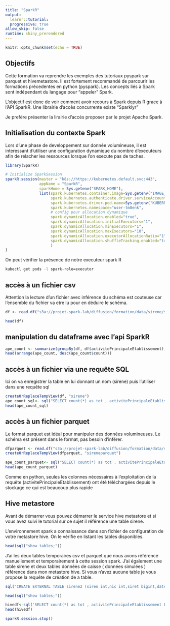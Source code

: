 ```yaml
---
title: "SparkR"
output: 
  learnr::tutorial:
  progressive: true
allow_skip: false
runtime: shiny_prerendered
---
```



```r
knitr::opts_chunk$set(echo = TRUE)
```

## Objectifs

Cette formation va reprendre les exemples des tutoriaux pyspark sur parquet et hivemetastore.
Il est fortement recommandé de parcourir les formations précedentes en python (pyspark). Les concepts liés à Spark sont indépendant du langage pour "appeler" Spark. 

L'objectif est donc de voir comment avoir recours à Spark depuis R grace à l'API SparkR. 
Une librairie d'accès concurrente existe "Sparklyr"

Je prefère présenter la lirairie d'accès proposer par le projet Apache Spark.

## Initialisation du contexte Spark

Lors d'une phase de developpement sur donnée volumineuse, il est interessant d'utiliser une configuration dynamique du nombre d'executeurs afin de relacher les ressources lorsque l'on execute pas de taches.

```r
library(SparkR)

# Initialize SparkSession
sparkR.session(master = "k8s://https://kubernetes.default.svc:443",
               appName = "SparkR",
               sparkHome = Sys.getenv("SPARK_HOME"),
               list(spark.kubernetes.container.image=Sys.getenv("IMAGE_NAME"), 
                    spark.kubernetes.authenticate.driver.serviceAccountName=Sys.getenv("KUBERNETES_SERVICE_ACCOUNT"),
                    spark.kubernetes.driver.pod.name=Sys.getenv("KUBERNETES_POD_NAME"),
                    spark.kubernetes.namespace="user-tm8enk",
                    # config pour allocation dynamique
                    spark.dynamicAllocation.enabled="true",
                    spark.dynamicAllocation.initialExecutors="1",
                    spark.dynamicAllocation.minExecutors="1",
                    spark.dynamicAllocation.maxExecutors="10",
                    spark.dynamicAllocation.executorAllocationRatio="1",
                    spark.dynamicAllocation.shuffleTracking.enabled="true"
                    )
)
```

On peut vérifier la présence de notre executeur spark R


```bash
kubectl get pods -l spark-role=executor
```
## accès à un fichier csv

Attention la lecture d'un fichier avec inférence du schéma est couteuse car l'ensemble du fichier va etre lu pour en déduire le schéma.

```r
df <- read.df("s3a://projet-spark-lab/diffusion/formation/data/sirene/sirene.csv", "csv", header = "true", inferSchema = "true")
```

```r
head(df)
```
## manipulation du dataframe avec l'api SparkR

```r
ape_count <- summarize(groupBy(df, df$activitePrincipaleEtablissement), count = n(df$activitePrincipaleEtablissement))
head(arrange(ape_count, desc(ape_count$count)))
```
## accès à un fichier via une requête SQL

Ici on va enregistrer la table en lui donnant un nom (sirene) puis l'utiliser dans une requête sql
```r
createOrReplaceTempView(df, "sirene")
ape_count_sql<- sql("SELECT count(*) as tot , activitePrincipaleEtablissement FROM sirene group by activitePrincipaleEtablissement order by tot desc;")
head(ape_count_sql)
```

## accès à un fichier parquet

Le format parquet est idéal pour manipuler des données volumineuses.
Le schéma est présent dans le format, pas besoin d'inférer.
```r
dfparquet <- read.df("s3a://projet-spark-lab/diffusion/formation/data/sirene.parquet", "parquet")
createOrReplaceTempView(dfparquet, "sireneparquet")
```

```r
ape_count_parquet<- sql("SELECT count(*) as tot , activitePrincipaleEtablissement FROM sireneparquet group by activitePrincipaleEtablissement order by tot desc;")
head(ape_count_parquet)
```
Comme en python, seules les colonnes nécessaires à l'exploitation de la requête (activitePrincipaleEtablissement) ont été téléchargées depuis le stockage ce qui est beaucoup plus rapide

## Hive metastore

Avant de démarrer vous pouvez démarrer le service hive metastore et si vous avez suivi le tutorial sur ce sujet il référence une table sirene.

L'environnement spark a connaissance dans son fichier de configuration de votre metastore hive. On le vérifie en listant les tables disponibles.
```r
head(sql("show tables;"))
```
J'ai les deux tables temporaires csv et parquet que nous avons référencé manuellement et temporairement à cette session spark. J'ai également une table sirene et deux tables données de caisse ( données simulées ) référence dans mon metastore hive.
Si vous n'avez aucune table je vous propose la requête de création de a table.


```r
sql("CREATE EXTERNAL TABLE sirene2 (siren int,nic int,siret bigint,dateFin string,dateDebut string,etatAdministratifEtablissement string,changementEtatAdministratifEtablissement boolean,enseigne1Etablissement string,enseigne2Etablissement string,enseigne3Etablissement string,changementEnseigneEtablissement boolean,denominationUsuelleEtablissement string,changementDenominationUsuelleEtablissement boolean,activitePrincipaleEtablissement string,nomenclatureActivitePrincipaleEtablissement string,changementActivitePrincipaleEtablissement string,caractereEmployeurEtablissement string,changementCaractereEmployeurEtablissement string ) STORED as parquet LOCATION 's3a://projet-spark-lab/diffusion/formation/data/sirene-10-partitions.parquet'")
```
```r
head(sql("show tables;"))
```
```r
hivedf<-sql('SELECT count(*) as tot , activitePrincipaleEtablissement FROM sirene2 group by activitePrincipaleEtablissement order by tot desc LIMIT 10')
head(hivedf)
```

```r

sparkR.session.stop()

```
